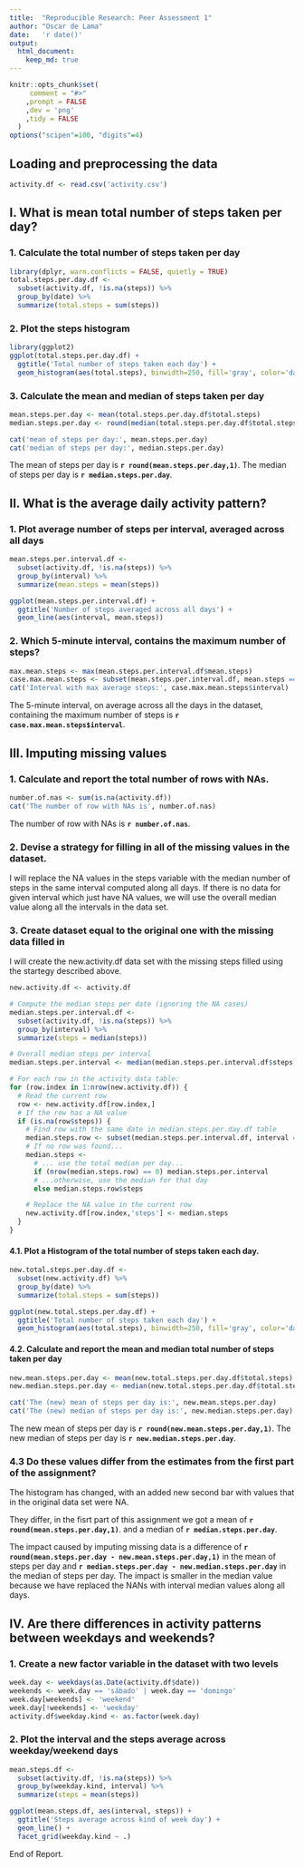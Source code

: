 ```yaml
---
title:  "Reproducible Research: Peer Assessment 1"
author: "Oscar de Lama"
date:   'r date()'
output: 
  html_document:
    keep_md: true
---
```



```r
knitr::opts_chunk$set(
     comment = "#>"
    ,prompt = FALSE
    ,dev = 'png'
    ,tidy = FALSE
  )
options("scipen"=100, "digits"=4)
```

## Loading and preprocessing the data
```r
activity.df <- read.csv('activity.csv')
```



## I. What is mean total number of steps taken per day?

### 1. Calculate the total number of steps taken per day

```r
library(dplyr, warn.conflicts = FALSE, quietly = TRUE)
total.steps.per.day.df <-
  subset(activity.df, !is.na(steps)) %>%
  group_by(date) %>%
  summarize(total.steps = sum(steps))
```

### 2. Plot the steps histogram

```r
library(ggplot2)
ggplot(total.steps.per.day.df) +
  ggtitle('Total number of steps taken each day') +
  geom_histogram(aes(total.steps), binwidth=250, fill='gray', color='darkgreen')
```

### 3. Calculate the mean and median of steps taken per day

```r
mean.steps.per.day <- mean(total.steps.per.day.df$total.steps)
median.steps.per.day <- round(median(total.steps.per.day.df$total.steps))

cat('mean of steps per day:', mean.steps.per.day)
cat('median of steps per day:', median.steps.per.day)
```

The mean of steps per day is **`r round(mean.steps.per.day,1)`**.
The median of steps per day is **`r median.steps.per.day`**.

## II. What is the average daily activity pattern?

### 1. Plot average number of steps per interval, averaged across all days

```r
mean.steps.per.interval.df <-
  subset(activity.df, !is.na(steps)) %>%
  group_by(interval) %>%
  summarize(mean.steps = mean(steps))

ggplot(mean.steps.per.interval.df) +
  ggtitle('Number of steps averaged across all days') +
  geom_line(aes(interval, mean.steps))
```

### 2. Which 5-minute interval, contains the maximum number of steps?

```r
max.mean.steps <- max(mean.steps.per.interval.df$mean.steps)
case.max.mean.steps <- subset(mean.steps.per.interval.df, mean.steps == max.mean.steps)
cat('Interval with max average steps:', case.max.mean.steps$interval)
```

The 5-minute interval, on average across all the days in the dataset, containing the maximum number of steps is **`r case.max.mean.steps$interval`**.

## III. Imputing missing values

### 1. Calculate and report the total number of rows with NAs.

```r
number.of.nas <- sum(is.na(activity.df))
cat('The number of row with NAs is', number.of.nas)
```

The number of row with NAs is **`r number.of.nas`**.

### 2. Devise a strategy for filling in all of the missing values in the dataset.

I will replace the NA values in the steps variable with the median number of steps in the same interval computed along all days. If there is no data for given interval which just have NA values, we will use the overall median value along all the intervals in the data set.

### 3. Create dataset equal to the original one with the missing data filled in

I will create the new.activity.df data set with the missing steps filled using the startegy described above.

```r
new.activity.df <- activity.df

# Compute the median steps per date (ignoring the NA cases)
median.steps.per.interval.df <-
  subset(activity.df, !is.na(steps)) %>%
  group_by(interval) %>%
  summarize(steps = median(steps))

# Overall median steps per interval
median.steps.per.interval <- median(median.steps.per.interval.df$steps)

# For each row in the activity data table:
for (row.index in 1:nrow(new.activity.df)) {
  # Read the current row
  row <- new.activity.df[row.index,]
  # If the row has a NA value
  if (is.na(row$steps)) {
    # Find row with the same date in median.steps.per.day.df table
    median.steps.row <- subset(median.steps.per.interval.df, interval == row$interval)
    # If no row was found...
    median.steps <-
      # ... use the total median per day...
      if (nrow(median.steps.row) == 0) median.steps.per.interval
      # ...otherwise, use the median for that day
      else median.steps.row$steps

    # Replace the NA value in the current row
    new.activity.df[row.index,'steps'] <- median.steps
  }
}
```

#### 4.1. Plot a  Histogram of the total number of steps taken each day.

```r
new.total.steps.per.day.df <-
  subset(new.activity.df) %>%
  group_by(date) %>%
  summarize(total.steps = sum(steps))

ggplot(new.total.steps.per.day.df) +  
  ggtitle('Total number of steps taken each day') +
  geom_histogram(aes(total.steps), binwidth=250, fill='gray', color='darkgreen')
```


#### 4.2. Calculate and report the mean and median total number of steps taken per day

```r
new.mean.steps.per.day <- mean(new.total.steps.per.day.df$total.steps)
new.median.steps.per.day <- median(new.total.steps.per.day.df$total.steps)

cat('The (new) mean of steps per day is:', new.mean.steps.per.day)
cat('The (new) median of steps per day is:', new.median.steps.per.day)
```

The new mean of steps per day is **`r round(new.mean.steps.per.day,1)`**.
The new median of steps per day is **`r new.median.steps.per.day`**.

### 4.3 Do these values differ from the estimates from the first part of the assignment?

The histogram has changed, with an added new second bar with values that in the original data set were NA.

They differ, in the fisrt part of this assignment we got a mean of **`r round(mean.steps.per.day,1)`**.
and a median of **`r median.steps.per.day`**. 

The impact caused by imputing missing data is a difference of **`r round(mean.steps.per.day - new.mean.steps.per.day,1)`** in the mean of steps per day and **`r median.steps.per.day - new.median.steps.per.day`** in the median of steps per day. The impact is smaller in the median value because we have replaced the NANs with interval median values along all days.

## IV. Are there differences in activity patterns between weekdays and weekends?

### 1. Create a new factor variable in the dataset with two levels

```r
week.day <- weekdays(as.Date(activity.df$date))
weekends <- week.day == 'sábado' | week.day == 'domingo'
week.day[weekends] <- 'weekend'
week.day[!weekends] <- 'weekday'
activity.df$weekday.kind <- as.factor(week.day)
```

### 2. Plot the interval and the steps average across weekday/weekend days

```r
mean.steps.df <-
  subset(activity.df, !is.na(steps)) %>%
  group_by(weekday.kind, interval) %>%
  summarize(steps = mean(steps))

ggplot(mean.steps.df, aes(interval, steps)) +
  ggtitle('Steps average across kind of week day') +
  geom_line() +
  facet_grid(weekday.kind ~ .)
```

End of Report.
